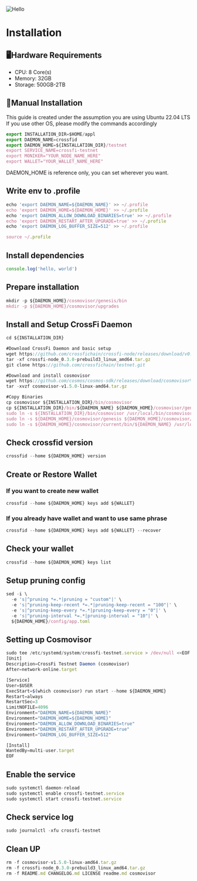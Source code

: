 
![Hello](pages/guide/asset/crossfi.png)

# Installation

## 🖥️Hardware Requirements

- CPU: 8 Core(s)
- Memory: 32GB
- Storage: 500GB-2TB

## 📝Manual Installation

This guide is created under the assumption you are using Ubuntu 22.04 LTS
If you use other OS, please modify the commands accordingly

```js copy
export INSTALLATION_DIR=$HOME/appl
export DAEMON_NAME=crossfid
export DAEMON_HOME=${INSTALLATION_DIR}/testnet
export SERVICE_NAME=crossfi-testnet
export MONIKER="YOUR_NODE_NAME_HERE"
export WALLET="YOUR_WALLET_NAME_HERE"
```

DAEMON_HOME is reference only, you can set  wherever you want.

## Write env to .profile

```js copy
echo 'export DAEMON_NAME=${DAEMON_NAME}' >> ~/.profile
echo 'export DAEMON_HOME=${DAEMON_HOME}' >> ~/.profile
echo 'export DAEMON_ALLOW_DOWNLOAD_BINARIES=true' >> ~/.profile
echo 'export DAEMON_RESTART_AFTER_UPGRADE=true' >> ~/.profile
echo 'export DAEMON_LOG_BUFFER_SIZE=512' >> ~/.profile

source ~/.profile
```


## Install dependencies

```js copy
console.log('hello, world')
```

## Prepare installation

```js copy
mkdir -p ${DAEMON_HOME}/cosmovisor/genesis/bin
mkdir -p ${DAEMON_HOME}/cosmovisor/upgrades
```

## Install and Setup CrossFi Daemon

```js copy
cd ${INSTALLATION_DIR}

#Download CrossFi Daemon and basic setup
wget https://github.com/crossfichain/crossfi-node/releases/download/v0.3.0-prebuild3/crossfi-node_0.3.0-prebuild3_linux_amd64.tar.gz
tar -xf crossfi-node_0.3.0-prebuild3_linux_amd64.tar.gz
git clone https://github.com/crossfichain/testnet.git

#Download and install cosmovisor
wget https://github.com/cosmos/cosmos-sdk/releases/download/cosmovisor%2Fv1.5.0/cosmovisor-v1.5.0-linux-amd64.tar.gz
tar -xvzf cosmovisor-v1.5.0-linux-amd64.tar.gz

#Copy Binaries
cp cosmovisor ${INSTALLATION_DIR}/bin/cosmovisor
cp ${INSTALLATION_DIR}/bin/${DAEMON_NAME} ${DAEMON_HOME}/cosmovisor/genesis/bin
sudo ln -s ${INSTALLATION_DIR}/bin/cosmovisor /usr/local/bin/cosmovisor -f
sudo ln -s ${DAEMON_HOME}/cosmovisor/genesis ${DAEMON_HOME}/cosmovisor/current -f
sudo ln -s ${DAEMON_HOME}/cosmovisor/current/bin/${DAEMON_NAME} /usr/local/bin/${DAEMON_NAME} -f
```

## Check crossfid version

```js copy
crossfid --home ${DAEMON_HOME} version
```

## Create or Restore Wallet

### If you want to create new wallet

```js copy
crossfid --home ${DAEMON_HOME} keys add ${WALLET}
```

### If you already have wallet and want to use same phrase
```js copy
crossfid --home ${DAEMON_HOME} keys add ${WALLET} --recover
```

## Check your wallet

```js copy
crossfid --home ${DAEMON_HOME} keys list
```

## Setup pruning config

```js copy
sed -i \
  -e 's|^pruning *=.*|pruning = "custom"|' \
  -e 's|^pruning-keep-recent *=.*|pruning-keep-recent = "100"|' \
  -e 's|^pruning-keep-every *=.*|pruning-keep-every = "0"|' \
  -e 's|^pruning-interval *=.*|pruning-interval = "10"|' \
  ${DAEMON_HOME}/config/app.toml
```

## Setting up Cosmovisor

```js copy
sudo tee /etc/systemd/system/crossfi-testnet.service > /dev/null <<EOF  
[Unit]
Description=CrossFi Testnet Daemon (cosmovisor)
After=network-online.target

[Service]
User=$USER
ExecStart=$(which cosmovisor) run start --home ${DAEMON_HOME}
Restart=always
RestartSec=3
LimitNOFILE=4096
Environment="DAEMON_NAME=${DAEMON_NAME}"
Environment="DAEMON_HOME=${DAEMON_HOME}"
Environment="DAEMON_ALLOW_DOWNLOAD_BINARIES=true"
Environment="DAEMON_RESTART_AFTER_UPGRADE=true"
Environment="DAEMON_LOG_BUFFER_SIZE=512"

[Install]
WantedBy=multi-user.target
EOF
```

## Enable the service

```js copy
sudo systemctl daemon-reload
sudo systemctl enable crossfi-testnet.service
sudo systemctl start crossfi-testnet.service
```

## Check service log

```js copy
sudo journalctl -xfu crossfi-testnet
```



## Clean UP
```js copy
rm -f cosmovisor-v1.5.0-linux-amd64.tar.gz
rm -f crossfi-node_0.3.0-prebuild3_linux_amd64.tar.gz
rm -f README.md CHANGELOG.md LICENSE readme.md cosmovisor
```

